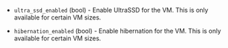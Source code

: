 <!-- Code generated from the comments of the AdditionalCapabilities struct in builder/azure/arm/config.go; DO NOT EDIT MANUALLY -->

- `ultra_ssd_enabled` (bool) - Enable UltraSSD for the VM. This is only available for certain VM sizes.

- `hibernation_enabled` (bool) - Enable hibernation for the VM. This is only available for certain VM sizes.

<!-- End of code generated from the comments of the AdditionalCapabilities struct in builder/azure/arm/config.go; -->
